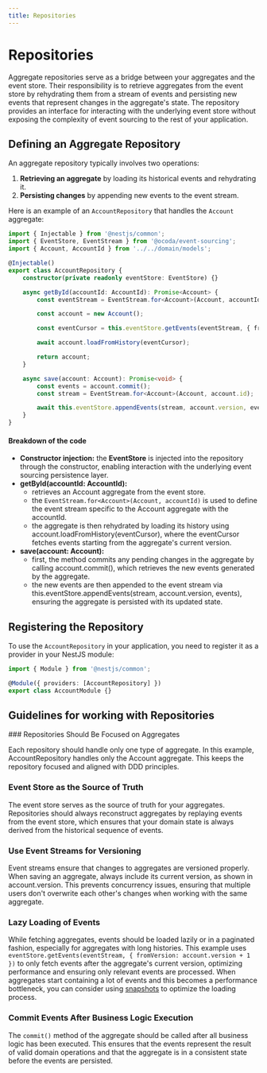 ```yaml
---
title: Repositories
---
```



# Repositories

Aggregate repositories serve as a bridge between your aggregates and the event store. Their responsibility is to retrieve aggregates from the event store by rehydrating them from a stream of events and persisting new events that represent changes in the aggregate's state. The repository provides an interface for interacting with the underlying event store without exposing the complexity of event sourcing to the rest of your application.

## Defining an Aggregate Repository

An aggregate repository typically involves two operations:
1. **Retrieving an aggregate** by loading its historical events and rehydrating it.
2. **Persisting changes** by appending new events to the event stream.

Here is an example of an `AccountRepository` that handles the `Account` aggregate:

```typescript {7,14,16,22,25}
import { Injectable } from '@nestjs/common';
import { EventStore, EventStream } from '@ocoda/event-sourcing';
import { Account, AccountId } from '../../domain/models';

@Injectable()
export class AccountRepository {
	constructor(private readonly eventStore: EventStore) {}

	async getById(accountId: AccountId): Promise<Account> {
		const eventStream = EventStream.for<Account>(Account, accountId);

		const account = new Account();

		const eventCursor = this.eventStore.getEvents(eventStream, { fromVersion: account.version + 1 });

		await account.loadFromHistory(eventCursor);

		return account;
	}

	async save(account: Account): Promise<void> {
		const events = account.commit();
		const stream = EventStream.for<Account>(Account, account.id);

        await this.eventStore.appendEvents(stream, account.version, events);
	}
}
```

#### Breakdown of the code
- **Constructor injection:** the **EventStore** is injected into the repository through the constructor, enabling interaction with the underlying event sourcing persistence layer.
- **getById(accountId: AccountId):**
    - retrieves an Account aggregate from the event store.
    - the `EventStream.for<Account>(Account, accountId)` is used to define the event stream specific to the Account aggregate with the accountId.
    - the aggregate is then rehydrated by loading its history using account.loadFromHistory(eventCursor), where the eventCursor fetches events starting from the aggregate's current version.
- **save(account: Account):**
    - first, the method commits any pending changes in the aggregate by calling account.commit(), which retrieves the new events generated by the aggregate.
    - the new events are then appended to the event stream via this.eventStore.appendEvents(stream, account.version, events), ensuring the aggregate is persisted with its updated state.

## Registering the Repository

To use the `AccountRepository` in your application, you need to register it as a provider in your NestJS module:

```typescript
import { Module } from '@nestjs/common';

@Module({ providers: [AccountRepository] })
export class AccountModule {}
```

## Guidelines for working with Repositories

<Steps>
### Repositories Should Be Focused on Aggregates

Each repository should handle only one type of aggregate. In this example, AccountRepository handles only the Account aggregate. This keeps the repository focused and aligned with DDD principles.

### Event Store as the Source of Truth
The event store serves as the source of truth for your aggregates. Repositories should always reconstruct aggregates by replaying events from the event store, which ensures that your domain state is always derived from the historical sequence of events.

### Use Event Streams for Versioning
Event streams ensure that changes to aggregates are versioned properly. When saving an aggregate, always include its current version, as shown in account.version. This prevents concurrency issues, ensuring that multiple users don't overwrite each other's changes when working with the same aggregate.

### Lazy Loading of Events
While fetching aggregates, events should be loaded lazily or in a paginated fashion, especially for aggregates with long histories. This example uses `eventStore.getEvents(eventStream, { fromVersion: account.version + 1 })` to only fetch events after the aggregate's current version, optimizing performance and ensuring only relevant events are processed.
When aggregates start containing a lot of events and this becomes a performance bottleneck, you can consider using [snapshots](/start/snapshots) to optimize the loading process.

### Commit Events After Business Logic Execution
The `commit()` method of the aggregate should be called after all business logic has been executed. This ensures that the events represent the result of valid domain operations and that the aggregate is in a consistent state before the events are persisted.
</Steps>
